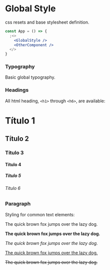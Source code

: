 

<Meta title="Styles/GlobalStyle" components={GlobalStyle} />

# Global Style

css resets and base stylesheet definition.

```jsx
const App = () => {
  ;<>
    <GlobalStyle />
    <OtherComponent />
  </>
}
```

### Typography

Basic global typography.

### Headings

All html heading, `<h1>` through `<h6>`, are available:

<Preview>
  <Story name="Heading">
    <div>
      <h1>Título 1</h1>
      <h2>Título 2</h2>
      <h3>Título 3</h3>
      <h4>Título 4</h4>
      <h5>Título 5</h5>
      <h6>Título 6</h6>
    </div>
  </Story>
</Preview>

### Paragraph

Styling for common text elements:

<Preview>
  <Story name="Paragraph">
    <div>
      <p>The quick brown fox jumps over the lazy dog.</p>
      <p>
        <strong>The quick brown fox jumps over the lazy dog.</strong>
      </p>
      <p>
        <em>The quick brown fox jumps over the lazy dog.</em>
      </p>
      <p>
        <u>The quick brown fox jumps over the lazy dog.</u>
      </p>
      <p>
        <s>The quick brown fox jumps over the lazy dog.</s>
      </p>
    </div>
  </Story>
</Preview>
